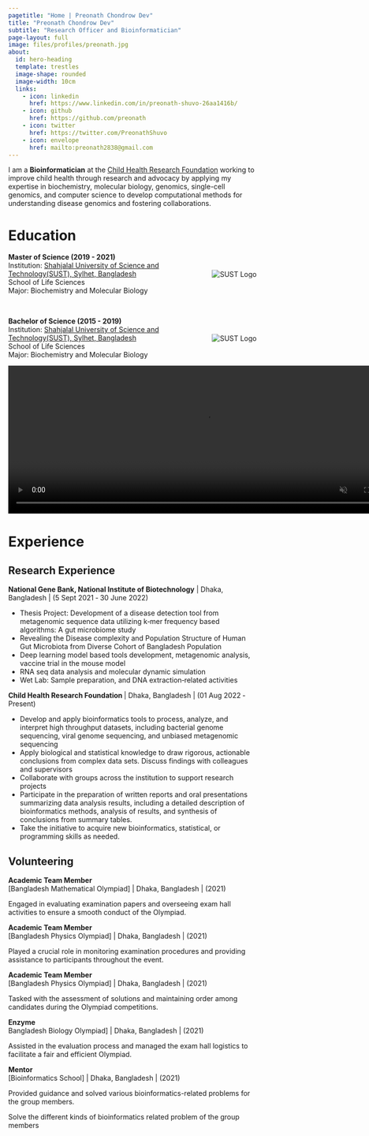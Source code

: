 ```yaml
---
pagetitle: "Home | Preonath Chondrow Dev"
title: "Preonath Chondrow Dev"
subtitle: "Research Officer and Bioinformatician"
page-layout: full
image: files/profiles/preonath.jpg
about:
  id: hero-heading
  template: trestles
  image-shape: rounded
  image-width: 10cm
  links:
    - icon: linkedin
      href: https://www.linkedin.com/in/preonath-shuvo-26aa1416b/
    - icon: github
      href: https://github.com/preonath
    - icon: twitter
      href: https://twitter.com/PreonathShuvo
    - icon: envelope 
      href: mailto:preonath2838@gmail.com
---
```


I am a **Bioinformatician** at the [Child Health Research Foundation](https://chrfbd.org/) working to improve child health through research and advocacy by applying my expertise in biochemistry, molecular biology, genomics, single-cell genomics, and computer science to develop computational methods for understanding disease genomics and fostering collaborations.

::: panel-tabset

<!-- # Research Interests -->

<!-- - **Public Health:** Monte Carlo simulations have been used extensively in medical research to evaluate the possible effects of RSV (Respiratory Syncytial Virus) vaccinations. Their work explores the complex dynamics of vaccination efficacy and its ramifications, thanks to the perceptive examination of Mohammad Abul Hasnat, Farhan Rahman Niloy, Arafat Islam Ashik, Mahedi Hasan, Preonath Chondrow Dev, Sharmin Sultana Panna, Md. Waseque Mia, and Zafrul Hasan. In the meanwhile, they continue to explore the complex terrain of diabetes, concentrating on the incidence of hyperlipidemia in patients with type 2 diabetes who are under control as well as those who are not. This dual emphasis highlights the interdisciplinary character of modern medical research, where clinical nuances and quantitative modelling collide to promote a comprehensive understanding of public health issues. -->

<!-- - **Genomics:** Gene Expression,Epigenomics,Evolutionary Genomics,Comparative Genomic Hybridization (CGH),Pharmacogenomics,Metagenomics,Cancer Genomics,Structural Genomics,Synthetic Genomics,Nutrigenomics,Single-Cell Genomics,Ancient DNA (aDNA),Ethical, Legal, and Social Implications (ELSI) of Genomics. -->

<!-- - **Metagenomics:** Vir metagenomics,Functional Metagenomics,Environmental Monitoring,Host-Microbiome Interactions,Antibiotic Resistance Surveillance,Ecofunctional Profiling,Extreme Environments,Community Dynamics,Biogeochemical Cycling,Bioinformatics and Computational Tools. -->

<!-- - **AI for Public Health(AI4PH):** AI for Public Health is an interdisciplinary research field that aims to address a range of public health concerns by utilising machine learning and artificial intelligence methods. Innovating approaches to analysing massive datasets, enhancing decision-making processes in the public health sector, developing diagnostic tools, optimising healthcare delivery, and predicting health trends are all explored by researchers in this subject. Utilising AI's potential to improve population-wide health outcomes, prevent sickness, and foster well-being is the ultimate objective.. -->

<!-- - **Integrated Multi-Omics Data:** Integrating multi-omics data sets—genomics, transcriptomics, proteomics, and other fields—is a major area of interest for me. With this all-encompassing approach, I am able to obtain a thorough understanding of the molecular terrain of cancer. I work to find new biomarkers, therapeutic targets, and pathways that can have a big influence on cancer diagnosis and therapy by examining many layers of biological data. -->




# Education

<div style="position: relative; padding-right: 100px;"> <!-- Add padding to account for logo -->
    **Master of Science (2019 - 2021)**  
    Institution: [Shahjalal University of Science and Technology(SUST), Sylhet, Bangladesh](https://www.sust.edu/)  
    School of Life Sciences  
    Major: Biochemistry and Molecular Biology  
    <img src="sust.jpg" alt="SUST Logo" style="max-height: 80px; position: absolute; right: 0; top: 50%; transform: translateY(-50%);">
</div>

<br> <!-- Adjust breaks as needed -->

<div style="position: relative; padding-right: 100px;"> <!-- Add padding to account for logo -->
    **Bachelor of Science (2015 - 2019)**  
    Institution: [Shahjalal University of Science and Technology(SUST), Sylhet, Bangladesh](https://www.sust.edu/)  
    School of Life Sciences  
    Major: Biochemistry and Molecular Biology  
    <img src="sust.jpg" alt="SUST Logo" style="max-height: 80px; position: absolute; right: 0; top: 50%; transform: translateY(-50%);">
</div>


<div class="static-video" style="position: relative; width: 800px; height: 300px;">
  <video id="fast-video" controls autoplay muted style="width: 100%; height: 100%; position: absolute; top: 0; left: 0;">
    <source id="video-source" src="../../files/img/front_page/video_1.mp4" type="video/mp4">
    Your browser does not support the video tag.
  </video>

  <img id="slideshow" src="../../files/img/front_page/HCA_1.jpeg" style="position: absolute; top: 50%; left: 50%; transform: translate(-50%, -50%); display: none; width: 400px; height: 300px;">
</div>

<!-- Title below the media -->
<p id="media-title" style="text-align: center; font-size: 18px; margin-top: 10px; font-weight: bold;"></p>

<script>
  const video = document.getElementById('fast-video');
  const videoSource = document.getElementById('video-source');
  const slideshow = document.getElementById('slideshow');
  const mediaTitle = document.getElementById('media-title');

  const mediaList = [
    // --- Images ---
    { type: "image", src: "../../files/img/front_page/Microscopy.jpg", title: "HIVE " },
    { type: "image", src: "../../files/img/front_page/HIVE_1.jpg", title: "HIVE " },
    { type: "image", src: "../../files/img/front_page/HIVE_2.jpg", title: "HIVE Team Discussion" },
    { type: "image", src: "../../files/img/front_page/HCA_1.jpeg", title: "HCA Workshop with John Randell" },
    { type: "image", src: "../../files/img/front_page/HCA_2.jpeg", title: "HCA Workshop with Prof. Alex K. Shalek" },
    { type: "image", src: "../../files/img/front_page/HCA_4.jpeg", title: "HCA Workshop with My Team Member" },
    { type: "image", src: "../../files/img/front_page/ai_in_public_health_1.jpeg", title: "AI in Public Health Workshop" },
    { type: "image", src: "../../files/img/front_page/group_presentation.jpeg", title: "Group Presentation at HCA" },
    { type: "image", src: "../../files/img/front_page/bacterial_genomics_1.jpg", title: "Teaching Bacterial Genomics" },
    { type: "image", src: "../../files/img/front_page/cat_2.jpeg", title: "CAT Conference, Africa - 1" },
    { type: "image", src: "../../files/img/front_page/cat_5.jpeg", title: "CAT Conference, Africa - 2" },
    { type: "image", src: "../../files/img/front_page/ont_1.jpg", title: "Oxford Nanopore Sequencer in Action" },
    { type: "image", src: "../../files/img/front_page/culture_1.jpeg", title: "Microbes in Culture Plate" },
    { type: "image", src: "../../files/img/front_page/Awarwed_from_Zafor_Iqbal.jpg", title: "Awarded by Dr. Zafar Iqbal" },
    { type: "video", src: "../../files/img/front_page/HIVE_3.mp4", title: "HIVE Lab Work" },
    { type: "video", src: "../../files/img/front_page/Honeycomb_Vacuum_Pump.mp4", title: "Honeycomb Vacuum Pump" },
    { type: "video", src: "../../files/img/front_page/video_1.mp4", title: "Genome Sequencing at NextSeq-2000 (1)" },
    { type: "video", src: "../../files/img/front_page/video_2.mp4", title: "Genome Sequencing at NextSeq-2000 (2)" },
    { type: "video", src: "../../files/img/front_page/video_3.mp4", title: "Genome Sequencing at NextSeq-2000 (3)" },
    { type: "video", src: "../../files/img/front_page/Nanopore_Seq_Run_5.mp4", title: "Oxford Nanopore Sequencing" },
    { type: "video", src: "../../files/img/front_page/honeycomb.mp4", title: "Single-Cell Honeycomb Method" },
    { type: "video", src: "../../files/img/front_page/nib_research_1.mp4", title: "Rota Vaccine Trial - 1" },
    { type: "video", src: "../../files/img/front_page/nib_research_2.mp4", title: "Rota Vaccine Trial - 2" },
    { type: "video", src: "../../files/img/front_page/video_4.mp4", title: "Genome Sequencing at iSeq-100 (1)" },
    { type: "video", src: "../../files/img/front_page/video_5.mp4", title: "Genome Sequencing at iSeq-100 (2)" },
    { type: "video", src: "../../files/img/front_page/video_6.mp4", title: "Nucleotide Extraction on MagBead" }
  ];

  let mediaIndex = 0;

  function playNextMedia() {
    if (mediaIndex >= mediaList.length) {
      mediaIndex = 0; // Restart loop
    }

    const current = mediaList[mediaIndex];
    mediaTitle.innerText = current.title;

    if (current.type === "image") {
      video.style.display = "none";
      slideshow.style.display = "block";
      slideshow.src = current.src;

      setTimeout(() => {
        mediaIndex++;
        playNextMedia();
      }, 3000); // Image duration
    } else if (current.type === "video") {
      slideshow.style.display = "none";
      video.style.display = "block";
      videoSource.src = current.src;
      video.load();

      video.onloadedmetadata = () => {
        const playbackSpeed = video.duration / 3;
        video.playbackRate = playbackSpeed;
        video.play();

        setTimeout(() => {
          mediaIndex++;
          playNextMedia();
        }, 3000); // Video duration
      };
    }
  }

  // Start the media sequence
  playNextMedia();
</script>




# Experience

## Research Experience 
**National Gene Bank, National Institute of Biotechnology** | Dhaka, Bangladesh |  (5 Sept 2021 ‑ 30 June 2022)

- Thesis Project: Development of a disease detection tool from metagenomic sequence data utilizing k‑mer frequency based algorithms: A gut
microbiome study
- Revealing the Disease complexity and Population Structure of Human Gut Microbiota from Diverse Cohort of Bangladesh Population
- Deep learning model based tools development, metagenomic analysis, vaccine trial in the mouse model
- RNA seq data analysis and molecular dynamic simulation
- Wet Lab: Sample preparation, and DNA extraction‑related activities

**Child Health Research Foundation ** | Dhaka, Bangladesh \| (01 Aug 2022 ‑ Present)

- Develop and apply bioinformatics tools to process, analyze, and interpret high throughput datasets, including bacterial genome sequencing,
viral genome sequencing, and unbiased metagenomic sequencing
- Apply biological and statistical knowledge to draw rigorous, actionable conclusions from complex data sets. Discuss findings with colleagues
and supervisors
- Collaborate with groups across the institution to support research projects
- Participate in the preparation of written reports and oral presentations summarizing data analysis results, including a detailed description of
bioinformatics methods, analysis of results, and synthesis of conclusions from summary tables.
- Take the initiative to acquire new bioinformatics, statistical, or programming skills as needed.

<!-- **Research Intern** \| Health Systems and Population Health Studies Division |  [International Centre for Diarrhoeal Disease Research, Bangladesh)](https://www.icddrb.org/) \|  Dhaka, Bangladesh \| (February 2022 - June 2022) -->
<!-- **Center for Health Innovation, Research, Action, and Learning ‑ Bangladesh** | Dhaka, Bangladesh \| (Nov 2023 ‑ Present) -->

<!-- - Design and develop bioinformatics courses for undergraduates and professionals -->
<!-- - Design and implement bioinformatics solutions for biologists -->
<!-- - Lead the omics team to design and implement multi‑omics projects -->




## Volunteering 
**Academic Team Member** <br> 
[Bangladesh Mathematical Olympiad] | Dhaka, Bangladesh | (2021)

Engaged in evaluating examination papers and overseeing exam hall activities to ensure a smooth conduct of the Olympiad.

**Academic Team Member** <br> 
[Bangladesh Physics Olympiad] | Dhaka, Bangladesh | (2021)

Played a crucial role in monitoring examination procedures and providing assistance to participants throughout the event.

**Academic Team Member** <br> 
[Bangladesh Physics Olympiad] | Dhaka, Bangladesh | (2021)

Tasked with the assessment of solutions and maintaining order among candidates during the Olympiad competitions.

**Enzyme** <br> 
Bangladesh Biology Olympiad] | Dhaka, Bangladesh | (2021)

Assisted in the evaluation process and managed the exam hall logistics to facilitate a fair and efficient Olympiad.

**Mentor** <br> 
[Bioinformatics School] | Dhaka, Bangladesh | (2021)

Provided guidance and solved various bioinformatics-related problems for the group members.


Solve the different kinds of bioinformatics related problem of the group members



:::

